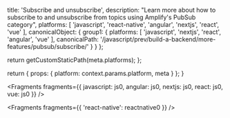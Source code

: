 
  title: 'Subscribe and unsubscribe',
  description: "Learn more about how to subscribe to and unsubscribe from topics using Amplify's PubSub category",
  platforms: [
    'javascript',
    'react-native',
    'angular',
    'nextjs',
    'react',
    'vue'
  ],
  canonicalObject: {
    group1: {
      platforms: [
        'javascript',
        'nextjs',
        'react',
        'angular',
        'vue'
      ],
      canonicalPath: '/javascript/prev/build-a-backend/more-features/pubsub/subscribe/'
    }
  }
};

  return getCustomStaticPath(meta.platforms);
};

  return {
    props: {
      platform: context.params.platform,
      meta
    }
  };
}


<Fragments
  fragments={{
    javascript: js0,
    angular: js0,
    nextjs: js0,
    react: js0,
    vue: js0
  }}
/>


<Fragments fragments={{ 'react-native': reactnative0 }} />
